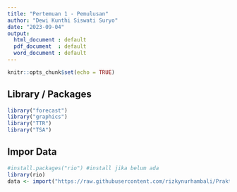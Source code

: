 ```yaml
---
title: "Pertemuan 1 - Pemulusan"
author: "Dewi Kunthi Siswati Suryo"
date: "2023-09-04"
output:
  html_document : default
  pdf_document  : default
  word_document : default
---
```


```r
knitr::opts_chunk$set(echo = TRUE)
```

## Library / Packages

```r
library("forecast")
library("graphics")
library("TTR")
library("TSA")
```

## Impor Data

```r
#install.packages("rio") #install jika belum ada
library(rio)
data <- import("https://raw.githubusercontent.com/rizkynurhambali/Praktikum-MPDW-2324/main/Pertemuan%201/Data_1.csv")
```


